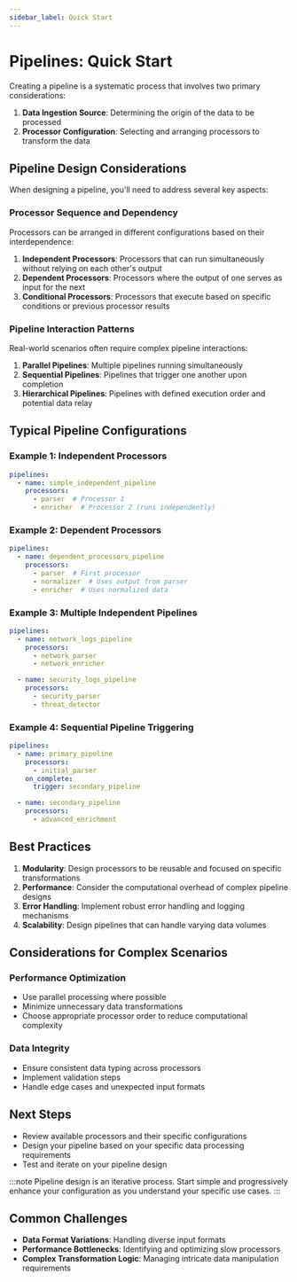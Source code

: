 ```yaml
---
sidebar_label: Quick Start
---
```


# Pipelines: Quick Start

Creating a pipeline is a systematic process that involves two primary considerations:

1. **Data Ingestion Source**: Determining the origin of the data to be processed
2. **Processor Configuration**: Selecting and arranging processors to transform the data

## Pipeline Design Considerations

When designing a pipeline, you'll need to address several key aspects:

### Processor Sequence and Dependency

Processors can be arranged in different configurations based on their interdependence:

1. **Independent Processors**: Processors that can run simultaneously without relying on each other's output
2. **Dependent Processors**: Processors where the output of one serves as input for the next
3. **Conditional Processors**: Processors that execute based on specific conditions or previous processor results

### Pipeline Interaction Patterns

Real-world scenarios often require complex pipeline interactions:

1. **Parallel Pipelines**: Multiple pipelines running simultaneously
2. **Sequential Pipelines**: Pipelines that trigger one another upon completion
3. **Hierarchical Pipelines**: Pipelines with defined execution order and potential data relay

## Typical Pipeline Configurations

### Example 1: Independent Processors
```yaml
pipelines:
  - name: simple_independent_pipeline
    processors:
      - parser  # Processor 1
      - enricher  # Processor 2 (runs independently)
```

### Example 2: Dependent Processors
```yaml
pipelines:
  - name: dependent_processors_pipeline
    processors:
      - parser  # First processor
      - normalizer  # Uses output from parser
      - enricher  # Uses normalized data
```

### Example 3: Multiple Independent Pipelines
```yaml
pipelines:
  - name: network_logs_pipeline
    processors:
      - network_parser
      - network_enricher

  - name: security_logs_pipeline
    processors:
      - security_parser
      - threat_detector
```

### Example 4: Sequential Pipeline Triggering
```yaml
pipelines:
  - name: primary_pipeline
    processors:
      - initial_parser
    on_complete:
      trigger: secondary_pipeline

  - name: secondary_pipeline
    processors:
      - advanced_enrichment
```

## Best Practices

1. **Modularity**: Design processors to be reusable and focused on specific transformations
2. **Performance**: Consider the computational overhead of complex pipeline designs
3. **Error Handling**: Implement robust error handling and logging mechanisms
4. **Scalability**: Design pipelines that can handle varying data volumes

## Considerations for Complex Scenarios

### Performance Optimization
- Use parallel processing where possible
- Minimize unnecessary data transformations
- Choose appropriate processor order to reduce computational complexity

### Data Integrity
- Ensure consistent data typing across processors
- Implement validation steps
- Handle edge cases and unexpected input formats

## Next Steps

- Review available processors and their specific configurations
- Design your pipeline based on your specific data processing requirements
- Test and iterate on your pipeline design

:::note
Pipeline design is an iterative process. Start simple and progressively enhance your configuration as you understand your specific use cases.
:::

## Common Challenges

- **Data Format Variations**: Handling diverse input formats
- **Performance Bottlenecks**: Identifying and optimizing slow processors
- **Complex Transformation Logic**: Managing intricate data manipulation requirements